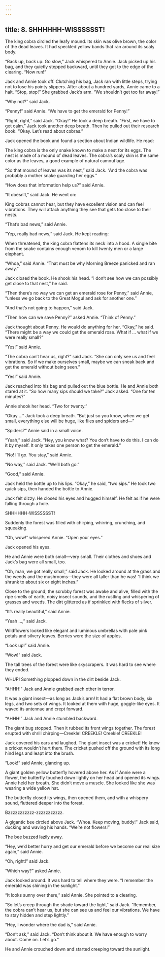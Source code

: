```yaml
---
---
---
```

title: 8. SHHHHHH-WISSSSSST!
---




The king cobra circled the leafy mound. Its skin was olive brown, the color of the dead leaves. It had speckled yellow bands that ran around its scaly body.

“Back up, back up. Go slow,” Jack whispered to Annie. Jack picked up his bag, and they quietly stepped backward, until they got to the edge of the clearing. “Now run!”

Jack and Annie took off. Clutching his bag, Jack ran with little steps, trying not to lose his pointy slippers. After about a hundred yards, Annie came to a halt. “Stop, stop!” She grabbed Jack’s arm. “We shouldn’t get too far away!”

“Why not?” said Jack.

“Penny!” said Annie. “We have to get the emerald for Penny!”

“Right, right,” said Jack. “Okay!” He took a deep breath. “First, we have to get calm.” Jack took another deep breath. Then he pulled out their research book. “Okay. Let’s read about cobras.”

Jack opened the book and found a section about Indian wildlife. He read:

The king cobra is the only snake known to make a nest for its eggs. The nest is made of a mound of dead leaves. The cobra’s scaly skin is the same color as the leaves, a good example of natural camouflage.



“So that mound of leaves was its nest,” said Jack. “And the cobra was probably a mother snake guarding her eggs.”

“How does that information help us?” said Annie.

“It doesn’t,” said Jack. He went on:

King cobras cannot hear, but they have excellent vision and can feel vibrations. They will attack anything they see that gets too close to their nests.



“That’s bad news,” said Annie.

“Yep, really bad news,” said Jack. He kept reading:

When threatened, the king cobra flattens its neck into a hood. A single bite from the snake contains enough venom to kill twenty men or a large elephant.



“Whoa,” said Annie. “That must be why Morning Breeze panicked and ran away.”

Jack closed the book. He shook his head. “I don’t see how we can possibly get close to that nest,” he said.

“Then there’s no way we can get an emerald rose for Penny,” said Annie, “unless we go back to the Great Mogul and ask for another one.”

“And that’s not going to happen,” said Jack.

“Then how can we save Penny?” asked Annie. “Think of Penny.”

Jack thought about Penny. He would do anything for her. “Okay,” he said. “There might be a way we could get the emerald rose. What if … what if we were really small?”

“Yes!” said Annie.

“The cobra can’t hear us, right?” said Jack. “She can only see us and feel vibrations. So if we make ourselves small, maybe we can sneak back and get the emerald without being seen.”

“Yes!” said Annie.

Jack reached into his bag and pulled out the blue bottle. He and Annie both stared at it. “So how many sips should we take?” Jack asked. “One for ten minutes?”

Annie shook her head. “Two for twenty.”

“Okay …” Jack took a deep breath. “But just so you know, when we get small, everything else will be huge, like flies and spiders and—”

“Spiders?” Annie said in a small voice.

“Yeah,” said Jack. “Hey, you know what? You don’t have to do this. I can do it by myself. It only takes one person to get the emerald.”

“No! I’ll go. You stay,” said Annie.

“No way,” said Jack. “We’ll both go.”

“Good,” said Annie.

Jack held the bottle up to his lips. “Okay,” he said, “two sips.” He took two quick sips, then handed the bottle to Annie.

Jack felt dizzy. He closed his eyes and hugged himself. He felt as if he were falling through a hole.

SHHHHHH-WISSSSSST!

Suddenly the forest was filled with chirping, whirring, crunching, and squeaking.

“Oh, wow!” whispered Annie. “Open your eyes.”

Jack opened his eyes.

He and Annie were both small—very small. Their clothes and shoes and Jack’s bag were all small, too.

“Oh, man, we got really small,” said Jack. He looked around at the grass and the weeds and the mushrooms—they were all taller than he was! “I think we shrunk to about six or eight inches.”

Close to the ground, the scrubby forest was awake and alive, filled with the ripe smells of earth, noisy insect sounds, and the rustling and whispering of grasses and weeds. The dirt glittered as if sprinkled with flecks of silver.

“It’s really beautiful,” said Annie.

“Yeah …,” said Jack.

Wildflowers looked like elegant and luminous umbrellas with pale pink petals and silvery leaves. Berries were the size of apples.

“Look up!” said Annie.

“Wow!” said Jack.

The tall trees of the forest were like skyscrapers. It was hard to see where they ended.

WHUP! Something plopped down in the dirt beside Jack.

“AHHH!” Jack and Annie grabbed each other in terror.

It was a giant insect—as long as Jack’s arm! It had a flat brown body, six legs, and two sets of wings. It looked at them with huge, goggle-like eyes. It waved its antennae and crept forward.

“AHHH!” Jack and Annie stumbled backward.

The giant bug stopped. Then it rubbed its front wings together. The forest erupted with shrill chirping—Creekle! CREEKLE! Creekle! CREEKLE!

Jack covered his ears and laughed. The giant insect was a cricket! He knew a cricket wouldn’t hurt them. The cricket pushed off the ground with its long hind legs and leapt into the brush.

“Look!” said Annie, glancing up.

A giant golden yellow butterfly hovered above her. As if Annie were a flower, the butterfly touched down lightly on her head and opened its wings. Annie held her breath. She didn’t move a muscle. She looked like she was wearing a wide yellow hat.

The butterfly closed its wings, then opened them, and with a whispery sound, fluttered deeper into the forest.



Bzzzzzzzzzzz-zzzzzzzzzzz.

A gigantic bee circled above Jack. “Whoa. Keep moving, buddy!” Jack said, ducking and waving his hands. “We’re not flowers!”

The bee buzzed lazily away.

“Hey, we’d better hurry and get our emerald before we become our real size again,” said Annie.

“Oh, right!” said Jack.

“Which way?” asked Annie.

Jack looked around. It was hard to tell where they were. “I remember the emerald was shining in the sunlight.”

“It looks sunny over there,” said Annie. She pointed to a clearing.

“So let’s creep through the shade toward the light,” said Jack. “Remember, the cobra can’t hear us, but she can see us and feel our vibrations. We have to stay hidden and step lightly.”

“Hey, I wonder where the dad is,” said Annie.

“Don’t ask,” said Jack. “Don’t think about it. We have enough to worry about. Come on. Let’s go.”

He and Annie crouched down and started creeping toward the sunlight.